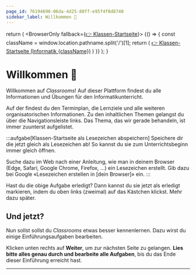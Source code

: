 ```yaml
---
page_id: 76194690-06da-4d25-80ff-e95f4f0d8740
sidebar_label: Willkommen 👋
---
```



  return (
    <BrowserOnly fallback={<a href='../'>👉 Klassen-Startseite</a>}>
      {() => {
        const className = window.location.pathname.split('/')[1];
        return (
          <a href='../'>👉 Klassen-Startseite (Informatik {className})</a>
        )
      }}
    </BrowserOnly>
  );
}

# Willkommen 👋
Willkommen auf _Classrooms_! Auf dieser Plattform findest du alle Informationen und Übungen für den Informatikunterricht.

Auf der <ClassStartPage /> findest du den Terminplan, die Lernziele und alle weiteren organisatorischen Informationen. Zu den inhaltlichen Themen gelangst du über die Navigationsleiste links. Das Thema, das wir gerade behandeln, ist immer zuunterst aufgelistet.


:::aufgabe[Klassen-Startseite als Lesezeichen abspeichern]
<TaskState id="6be11ecc-2e6b-4348-9bb3-59633fda5183" />
Speichere dir die <ClassStartPage /> jetzt gleich als Lesezeichen ab! So kannst du sie zum Unterrichtsbeginn immer gleich öffnen.

Suche dazu im Web nach einer Anleitung, wie man in deinem Browser (Edge, Safari, Google Chrome, Firefox, …) ein Lesezeichen erstellt. Gib dazu bei Google «Lesezeichen erstellen in [dein Browser]» ein.
:::

Hast du die obige Aufgabe erledigt? Dann kannst du sie jetzt als erledigt markieren, indem du oben links (zweimal) auf das Kästchen klickst. Mehr dazu später.

## Und jetzt?
Nun sollst sollst du _Classrooms_ etwas besser kennenlernen. Dazu wirst du einige Einführungsaufgaben bearbeiten.

Klicken unten rechts auf __Weiter__, um zur nächsten Seite zu gelangen. **Lies bitte alles genau durch und bearbeite alle Aufgaben**, bis du das Ende dieser Einführung erreicht hast.

---
